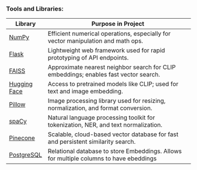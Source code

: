 ### Tools and Libraries:
| Library       | Purpose in Project                                                                 |
|---------------|--------------------------------------------------------------------------------------|
| [NumPy](https://numpy.org/)  | Efficient numerical operations, especially for vector manipulation and math ops.    |
| [Flask](https://flask.palletsprojects.com/en/stable/)| Lightweight web framework used for rapid prototyping of API endpoints.              |
| [FAISS](https://github.com/facebookresearch/faiss) | Approximate nearest neighbor search for CLIP embeddings; enables fast vector search.|
| [Hugging Face](https://huggingface.co/)  | Access to pretrained models like CLIP; used for text and image embedding.           |
| [Pillow](https://pillow.readthedocs.io/en/stable/) | Image processing library used for resizing, normalization, and format conversion.   |
| [spaCy](https://spacy.io/)   | Natural language processing toolkit for tokenization, NER, and text normalization.  |
| [Pinecone](https://www.pinecone.io/)      | Scalable, cloud-based vector database for fast and persistent similarity search.    |
| [PostgreSQL](https://www.postgresql.org/)    | Relational database to store Embeddings. Allows for multiple columns to have ebeddings|
